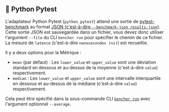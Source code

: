 
## 🐍 Python Pytest

L'adaptateur Python Pytest (`python_pytest`) attend une sortie de [pytest-benchmark](https://github.com/ionelmc/pytest-benchmark) au format [JSON (c'est-à-dire `--benchmark-json results.json`)](https://pytest-benchmark.readthedocs.io/en/latest/usage.html#commandline-options).
Cette sortie JSON est sauvegardée dans un fichier, vous devez donc utiliser l'argument `--file` du CLI `bencher run` pour spécifier le chemin de ce fichier.
La mesure de `latence` (c'est-à-dire `nanosecondes (ns)`) est recueillie.

<Pytest />

Il y a deux options pour la Métrique :
- `mean` (par défaut) : Les `lower_value` et `upper_value` sont une déviation standard en dessous et au-dessus de la moyenne (c'est-à-dire `value`) respectivement.
- `median` : Les `lower_value` et `upper_value` sont une intervalle interquartile en dessous et au-dessus de la médiane (c'est-à-dire `value`) respectivement.

Cela peut être spécifié dans la sous-commande CLI <code><a href="/fr/docs/explanation/bencher-run/">bencher run</a></code> avec l'argument optionnel `--average`.